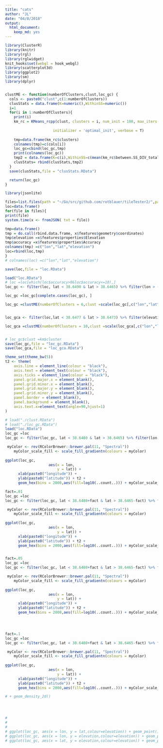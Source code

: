 ```yaml
---
title: "cats"
author: "JL"
date: "04/8/2018"
output: 
  html_document: 
    keep_md: yes
---
```


```r
library(ClusterR)
library(knitr)
library(rgl)
library(rglwidget)
knit_hooks$set(webgl = hook_webgl)
library(scatterplot3d)
library(ggplot2)
library(sm)
library(dplyr)


clustME <- function(numberOfClusters,clust,loc_gc) {
  cols <- paste0("clust",c(1:numberOfClusters))
  clusStats = data.frame(K=numeric(),WithinSS=numeric())
  i=1
  for(i in 1:numberOfClusters){
    print(i)
    km_rc = KMeans_rcpp(clust, clusters = i, num_init = 100, max_iters = 1000, 
                      
                      initializer = 'optimal_init', verbose = T)
    
    tmp=data.frame(km_rc$clusters)
    colnames(tmp)=c(cols[i])
    loc_gc=cbind(loc_gc,tmp)
    print(colnames(loc_gc))
    tmp2 = data.frame(K=c(i),WithinSS=c(mean(km_rc$between.SS_DIV_total.SS)))
    clusStats= rbind(clusStats,tmp2)
  }
  save(clusStats,file = "clusStats.RData")

  return(loc_gc)
}
```

```r
library(jsonlite)

files=list.files(path = "~/Go/src/github.com/rotblauer/tileTester2/",pattern = "^out.*json.gz$",full.names = TRUE)
loc=data.frame()
for(file in files){
print(file)
system.time(x <- fromJSON( txt = file))

tmp=data.frame()
tmp = do.call(rbind.data.frame, x$features$geometry$coordinates)
tmp$elevation =x$features$properties$Elevation
tmp$accuracy =x$features$properties$Accuracy
colnames(tmp) =c("lon","lat","elevation")
loc=rbind(loc,tmp)
}
# colnames(loc) =c("lon","lat","elevation")

save(loc,file = "loc.RData")
```

```r
load("loc.RData")
# loc =loc[which(loc$accuracy>0&loc$accuracy<=10),]
loc_gc <- filter(loc, lat < 38.6490 & lat > 38.6465) %>% filter(lon > -90.2785& lon < -90.274)

loc_gc =loc_gc[complete.cases(loc_gc), ]

loc_gc =clustME(numberOfClusters = 6,clust =scale(loc_gc[,c("lon","lat","elevation")]),loc_gc = loc_gc )


loc_gca <- filter(loc,lat < 38.6477 & lat > 38.6473) %>% filter(elevation>160.1710&lon > -90.2759& lon < -90.2757&elevation<175.171)

loc_gca =clustME(numberOfClusters = 10,clust =scale(loc_gca[,c("lon","lat","elevation")]) ,loc_gc = loc_gca)


# loc_gc$clust =km$cluster
save(loc_gc,file = "loc_gc.RData")
save(loc_gca,file = "loc_gca.RData")


```



```r

theme_set(theme_bw(5))
t2 <- theme(
    axis.line = element_line(colour = "black"),
    axis.text = element_text(colour = "black"),
    axis.ticks = element_line(colour = "black"),
    panel.grid.major.x = element_blank(),
    panel.grid.minor.x = element_blank(),
    panel.grid.major.y = element_blank(),
    panel.grid.minor.y = element_blank(),
    panel.border = element_blank(),
    panel.background = element_blank(),
    axis.text.x=element_text(angle=90,hjust=1)
)

# load("./clust.RData")
# load("./loc_gc.RData")
load("loc.RData")
loc_gc =loc
loc_gc <- filter(loc_gc, lat < 38.6480 & lat > 38.6465) %>% filter(lon > -90.2765& lon < -90.2740)

 myColor <- rev(RColorBrewer::brewer.pal(11, "Spectral"))
    myColor_scale_fill <- scale_fill_gradientn(colours = myColor)
    
ggplot(loc_gc,
                    aes(x = lon,
                        y = lat)) +
      xlab(paste0("longitude")) +
      ylab(paste0("latitude")) + t2 +
      geom_hex(bins = 2000,aes(fill=log10(..count..))) + myColor_scale_fill

fact=.01
loc_gc =loc
loc_gc <- filter(loc_gc, lat < 38.6480+fact & lat > 38.6465-fact) %>% filter(lon > -90.2765-fact& lon < -90.2740+fact)

 myColor <- rev(RColorBrewer::brewer.pal(11, "Spectral"))
    myColor_scale_fill <- scale_fill_gradientn(colours = myColor)
    
ggplot(loc_gc,
                    aes(x = lon,
                        y = lat)) +
      xlab(paste0("longitude")) +
      ylab(paste0("latitude")) + t2 +
      geom_hex(bins = 2000,aes(fill=log10(..count..))) + myColor_scale_fill


fact=.05
loc_gc =loc
loc_gc <- filter(loc_gc, lat < 38.6480+fact & lat > 38.6465-fact) %>% filter(lon > -90.2765-fact& lon < -90.2740+fact)

 myColor <- rev(RColorBrewer::brewer.pal(11, "Spectral"))
    myColor_scale_fill <- scale_fill_gradientn(colours = myColor)
    
ggplot(loc_gc,
                    aes(x = lon,
                        y = lat)) +
      xlab(paste0("longitude")) +
      ylab(paste0("latitude")) + t2 +
      geom_hex(bins = 2000,aes(fill=log10(..count..))) + myColor_scale_fill




fact=.1
loc_gc =loc
loc_gc <- filter(loc_gc, lat < 38.6480+fact & lat > 38.6465-fact) %>% filter(lon > -90.2765-fact& lon < -90.2740+fact)

 myColor <- rev(RColorBrewer::brewer.pal(11, "Spectral"))
    myColor_scale_fill <- scale_fill_gradientn(colours = myColor)
    
ggplot(loc_gc,
                    aes(x = lon,
                        y = lat)) +
      xlab(paste0("longitude")) +
      ylab(paste0("latitude")) + t2 +
      geom_hex(bins = 2000,aes(fill=log10(..count..))) + myColor_scale_fill

# + geom_density_2d()




# 
# 
# 
# ggplot(loc_gc, aes(x = lon, y = lat,colour=elevation)) + geom_point()+ geom_density_2d()+t2
# ggplot(loc_gc, aes(x = lon, y = elevation,colour=elevation)) + geom_point()+ geom_density_2d()+t2
# ggplot(loc_gc, aes(x = lat, y = elevation,colour=elevation)) + geom_point()+ geom_density_2d()+t2



```

